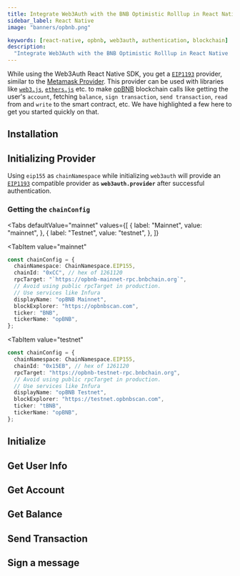 ```yaml
---
title: Integrate Web3Auth with the BNB Optimistic Rolllup in React Native
sidebar_label: React Native
image: "banners/opbnb.png"

keywords: [react-native, opbnb, web3auth, authentication, blockchain]
description:
  "Integrate Web3Auth with the BNB Optimistic Rolllup in React Native | Documentation - Web3Auth"
---
```



<SEO
  title="Integrate Web3Auth with the BNB Optimistic Rolllup in React Native"
  description="Integrate Web3Auth with the BNB Optimistic Rolllup in React Native | Documentation - Web3Auth"
  image="https://web3auth.io/docs/banners/opbnb.png"
  slug="/connect-blockchain/evm/opbnb/react-native"
/>

While using the Web3Auth React Native SDK, you get a
[`EIP1193`](https://eips.ethereum.org/EIPS/eip-1193) provider, similar to the
[Metamask Provider](https://docs.metamask.io/guide/ethereum-provider.html). This provider can be
used with libraries like [`web3.js`](https://web3js.readthedocs.io/en/v1.2.8/getting-started.html),
[`ethers.js`](https://docs.ethers.io/v5/getting-started/) etc. to make
[opBNB](https://astar.network/) blockchain calls like getting the user's `account`, fetching
`balance`, `sign transaction`, `send transaction`, `read` from and `write` to the smart contract,
etc. We have highlighted a few here to get you started quickly on that.

## Installation

<InstallationSnippet />

## Initializing Provider

Using `eip155` as `chainNamespace` while initializing `web3auth` will provide an
[`EIP1193`](https://eips.ethereum.org/EIPS/eip-1193) compatible provider as **`web3auth.provider`**
after successful authentication.

### Getting the `chainConfig`

<Tabs
 defaultValue="mainnet"
  values={[
    { label: "Mainnet", value: "mainnet", },
    { label: "Testnet", value: "testnet", },
  ]}
>

<TabItem
  value="mainnet"
>

```typescript
const chainConfig = {
  chainNamespace: ChainNamespace.EIP155,
  chainId: "0xCC", // hex of 1261120
  rpcTarget: "`https://opbnb-mainnet-rpc.bnbchain.org`",
  // Avoid using public rpcTarget in production.
  // Use services like Infura
  displayName: "opBNB Mainnet",
  blockExplorer: "https://opbnbscan.com",
  ticker: "BNB",
  tickerName: "opBNB",
};
```

</TabItem>

<TabItem
  value="testnet"
>

```typescript
const chainConfig = {
  chainNamespace: ChainNamespace.EIP155,
  chainId: "0x15EB", // hex of 1261120
  rpcTarget: "https://opbnb-testnet-rpc.bnbchain.org",
  // Avoid using public rpcTarget in production.
  // Use services like Infura
  displayName: "opBNB Testnet",
  blockExplorer: "https://testnet.opbnbscan.com",
  ticker: "tBNB",
  tickerName: "opBNB",
};
```

</TabItem>

</Tabs>

## Initialize

<InitialisationSnippet />

## Get User Info

<UserInfoSnippet />

## Get Account

<GetAccountSnippet />

## Get Balance

<GetBalanceSnippet />

## Send Transaction

<SendTransactionSnippet />

## Sign a message

<SignMessageSnippet />
